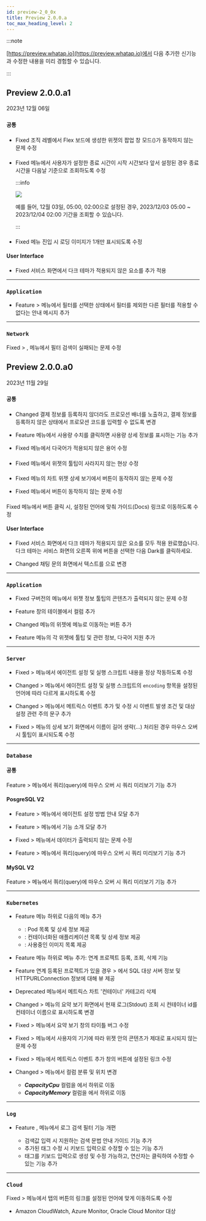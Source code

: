 ```yaml
---
id: preview-2_0_0x
title: Preview 2.0.0.a
toc_max_heading_level: 2
---
```


<head>
<meta name="robots" content="noindex, nofollow"/>
</head>

:::note

[https://preview.whatap.io](https://preview.whatap.io)에서 다음 추가한 신기능과 수정한 내용을 미리 경험할 수 있습니다. 

:::

## Preview 2.0.0.a1

2023년 12월 06일

<div class='indentTab'>

### `공통`

#### <Cmdname sid="dashboard" />

- <Status>Fixed</Status> 조직 레벨에서 Flex 보드에 생성한 위젯의 팝업 창 모드(<LinkImage img="ico-export.svg" className="ico" />)가 동작하지 않는 문제 수정

#### <Cmdname sid="reportStat" />

- <Status>Fixed</Status> <Cmdname sid="report" className="uitext" /> 메뉴에서 사용자가 설정한 종료 시간이 시작 시간보다 앞서 설정된 경우 종료 시간을 다음날 기준으로 조회하도록 수정

  :::info

  ![](/img/release/rl-report-time-set.png)

  예를 들어, <Cmdname sid="TTL07090" className="uitext" /> 12월 03일, <Cmdname sid="TTL07092" className="uitext" /> 05:00, <Cmdname sid="TTL07093" className="uitext" /> 02:00으로 설정된 경우, 2023/12/03 05:00 ~ 2023/12/04 02:00 기간을 조회할 수 있습니다.

  :::

#### <Cmdname sid="my_usage" />

- <Status>Fixed</Status> <Cmdname sid="project_subscription" className="uitext" /> 메뉴 진입 시 로딩 이미지가 1개만 표시되도록 수정

#### User Interface

- <Status>Fixed</Status> 서비스 화면에서 다크 테마가 적용되지 않은 요소를 추가 적용

---

### `Application`

- <Status>Feature</Status> <Cmdname sid="analysis" className="uitext" /> &gt; <Cmdname sid="tx_search" className="uitext" /> 메뉴에서 <Cmdname sid="TTL06107" className="uitext" /> 필터를 선택한 상태에서 <Cmdname sid="TTL06111" className="uitext" /> 필터를 제외한 다른 필터를 적용할 수 없다는 안내 메시지 추가

---

### `Network`

<p><Status>Fixed</Status> <Cmdname sid="" className="uitext" /> <Cmdname sid="analysis" className="uitext" /> &gt; <Cmdname sid="MNU06850" className="uitext" />, <Cmdname sid="MNU06851" className="uitext" /> 메뉴에서 필터 검색이 실패되는 문제 수정</p>

</div>

## Preview 2.0.0.a0

2023년 11월 29일

<div class='indentTab'>

### `공통`

#### <Cmdname sid="my_usage" />

- <Status>Changed</Status> 결제 정보를 등록하지 않더라도 프로모션 배너를 노출하고, 결제 정보를 등록하지 않은 상태에서 프로모션 코드를 입력할 수 없도록 변경

- <Status>Feature</Status> <Cmdname sid="billingPreview" className="uitext" /> 메뉴에서 사용량 수치를 클릭하면 사용량 상세 정보를 표시하는 기능 추가

- <Status>Fixed</Status> <Cmdname sid="quota" className="uitext" /> 메뉴에서 다국어가 적용되지 않은 용어 수정


#### <Cmdname sid="dashboard" />

- <Status>Fixed</Status> <Cmdname sid="integrated_dashboard" className="uitext" /> 메뉴에서 위젯의 툴팁이 사라지지 않는 현상 수정

#### <Cmdname sid="analysis" />

- <Status>Fixed</Status> <Cmdname sid="tag_count_chart" className="uitext" /> 메뉴의 차트 위젯 상세 보기에서 <Cmdname sid="BTN06884" className="uitext" /> 버튼이 동작하지 않는 문제 수정

- <Status>Fixed</Status> <Cmdname sid="tag_count_anomaly_detection" className="uitext" /> 메뉴에서 <Cmdname sid="BTN06884" className="uitext" /> 버튼이 동작하지 않는 문제 수정

#### <Cmdname sid="reportStat" />

<p><Status>Fixed</Status> <Cmdname sid="report" className="uitext" /> 메뉴에서 <Cmdname sid="guide" className="uitext" /> 버튼 클릭 시, 설정된 언어에 맞춰 가이드(Docs) 링크로 이동하도록 수정</p>

#### User Interface

- <Status>Fixed</Status> 서비스 화면에서 다크 테마가 적용되지 않은 요소를 모두 적용 완료했습니다. 다크 테마는 서비스 화면의 오른쪽 위에 <LinkImage img="ico-theme.svg" desc="테마 아이콘" /> 버튼을 선택한 다음 <span class="uitext">Dark</span>를 클릭하세요.

- <Status>Changed</Status> 채팅 문의 화면에서 <Cmdname sid="one_on_one_user_training" className="b500" /> 텍스트를 <Cmdname sid="DSC07202" className="uitext" />으로 변경

---

### `Application`

- <Status>Fixed</Status> 구버전의 <Cmdname sid="app_dashboard" className="uitext" /> 메뉴에서 위젯 정보 툴팁의 콘텐츠가 출력되지 않는 문제 수정

- <Status>Feature</Status> <Cmdname sid="TTL06209" className="uitext" /> 창의 테이블에서 <Cmdname sid="TTL06086" className="uitext" /> 컬럼 추가

- <Status>Changed</Status> <Cmdname sid="app_dashboard" className="uitext" /> 메뉴의 <Cmdname sid="dashboard_hitmap" className="uitext" /> 위젯에 <Cmdname sid="hitmap_transaction" className="uitext" /> 메뉴로 이동하는 버튼 추가

- <Status>Feature</Status> <Cmdname sid="app_dashboard" className="uitext" /> 메뉴의 각 위젯에 툴팁 및 관련 정보, 다국어 지원 추가

---

### `Server`

- <Status>Fixed</Status> <Cmdname sid="log" className="uitext" /> &gt; <Cmdname sid="log_setting" className="uitext" /> 메뉴에서 에이전트 설정 및 실행 스크립트 내용을 정상 작동하도록 수정

- <Status>Changed</Status> <Cmdname sid="log" className="uitext" /> &gt; <Cmdname sid="log_setting" className="uitext" /> 메뉴에서 에이전트 설정 및 실행 스크립트의 <code>encoding</code> 항목을 설정된 언어에 따라 다르게 표시하도록 수정

- <Status>Changed</Status> <Cmdname sid="event_statistic" className="uitext" /> &gt; <Cmdname sid="event_setting" className="uitext" /> 메뉴에서 메트릭스 이벤트 추가 및 수정 시 이벤트 발생 조건 및 대상 설정 관련 주의 문구 추가

- <Status>Fixed</Status> <Cmdname sid="sms_server_list" className="uitext" /> &gt; <Cmdname sid="serverDetail" className="uitext" /> 메뉴의 상세 보기 화면에서 이름이 길어 생략(...) 처리된 경우 마우스 오버 시 툴팁이 표시되도록 수정

---

### `Database`

#### 공통

<p><Status>Feature</Status> <Cmdname sid="reportStat" className="uitext" /> &gt; <Cmdname sid="statistics_sql" className="uitext" /> 메뉴에서 쿼리(query)에 마우스 오버 시 쿼리 미리보기 기능 추가</p>

#### PosgreSQL <span class="my">V2</span>

- <Status>Feature</Status> <Cmdname sid="analysis" className="uitext" /> &gt; <Cmdname sid="TTL06993" className="uitext" /> 메뉴에서 에이전트 설정 방법 안내 모달 추가

- <Status>Feature</Status> <Cmdname sid="analysis" className="uitext" /> &gt; <Cmdname sid="TTL06993" className="uitext" /> 메뉴에서 기능 소개 모달 추가

- <Status>Fixed</Status> <Cmdname sid="analysis" className="uitext" /> &gt; <Cmdname sid="TTL06993" className="uitext" /> 메뉴에서 데이터가 출력되지 않는 문제 수정

- <Status>Feature</Status> <Cmdname sid="reportStat" className="uitext" /> &gt; <Cmdname sid="pg_stat" className="uitext" /> 메뉴에서 쿼리(query)에 마우스 오버 시 쿼리 미리보기 기능 추가

#### MySQL <span class="my">V2</span>

<p><Status>Feature</Status> <Cmdname sid="reportStat" className="uitext" /> &gt; <Cmdname sid="TTL06865" className="uitext" /> 메뉴에서 쿼리(query)에 마우스 오버 시 쿼리 미리보기 기능 추가</p>


---

### `Kubernetes`

- <Status>Feature</Status> <Cmdname sid="TTL06987" className="uitext" /> 메뉴 하위로 다음의 메뉴 추가

  - <Cmdname sid="podList" className="uitext" />: Pod 목록 및 상세 정보 제공
  - <Cmdname sid="containerizedAppList" className="uitext" />: 컨테이너화된 애플리케이션 목록 및 상세 정보 제공
  - <Cmdname sid="containerImages" className="uitext" />: 사용중인 이미지 목록 제공

- <Status>Feature</Status> <Cmdname sid="management" className="uitext" /> 메뉴 하위로 <Cmdname sid="correlatedProjectManagement" className="uitext" /> 메뉴 추가: 연계 프로젝트 등록, 조회, 삭제 기능

- <Status>Feature</Status> 연계 등록된 프로젝트가 있을 경우 <Cmdname sid="TTL06209" className="uitext" /> &gt; <Cmdname sid="table_view" className="uitext" />에서 SQL 대상 서버 정보 및 HTTPURLConnection 정보에 대해 <Cmdname sid="TTL07046" className="uitext" /> 뷰 제공

- <Status>Deprecated</Status> <Cmdname sid="tag_count_chart" className="uitext" /> 메뉴에서 메트릭스 차트 '컨테이너' 카테고리 삭제

- <Status>Changed</Status> <Cmdname sid="dashboard" className="uitext" /> &gt; <Cmdname sid="containerMap" className="uitext" /> 메뉴의 요약 보기 화면에서 현재 로그(Stdout) 조회 시 컨테이너 id를 컨테이너 이름으로 표시하도록 변경

- <Status>Fixed</Status> <Cmdname sid="dashboard" className="uitext" /> &gt; <Cmdname sid="containerMap" className="uitext" /> 메뉴에서 요약 보기 창의 타이틀 버그 수정

- <Status>Fixed</Status> <Cmdname sid="TTL06987" className="uitext" /> &gt; <Cmdname sid="performance_summary" className="uitext" /> 메뉴에서 사용자의 기기에 따라 위젯 안의 콘텐츠가 제대로 표시되지 않는 문제 수정

- <Status>Fixed</Status> <Cmdname sid="event_statistic" className="uitext" /> &gt; <Cmdname sid="event_setting" className="uitext" /> 메뉴에서 메트릭스 이벤트 추가 창의 <Cmdname sid="BTN07231" className="uitext" /> 버튼에 설정된 링크 수정

- <Status>Changed</Status> <Cmdname sid="TTL06987" className="uitext" /> &gt; <Cmdname sid="node_list" className="uitext" /> 메뉴에서 컬럼 분류 및 위치 변경

  - ***CapacityCpu*** 컬럼을 <Cmdname sid="TTL06705" className="uitext" />에서 <Cmdname sid="TTL06701" className="uitext" /> 하위로 이동
  - ***CapacityMemory*** 컬럼을 <Cmdname sid="TTL06705" className="uitext" />에서 <Cmdname sid="TTL06702" className="uitext" /> 하위로 이동

---

### `Log`

- <Status>Feature</Status> <Cmdname sid="log_search" className="uitext" />, <Cmdname sid="logTail" className="uitext" /> 메뉴에서 로그 검색 필터 기능 개편

  - 검색값 입력 시 지원하는 검색 문법 안내 가이드 기능 추가
  - 추가된 태그 수정 시 키보드 입력으로 수정할 수 있는 기능 추가
  - 태그를 키보드 입력으로 생성 및 수정 가능하고, 연산자는 클릭하여 수정할 수 있는 기능 추가

---

### `Cloud`

<p><Status>Fixed</Status> <Cmdname sid="management" className="uitext" /> &gt; <Cmdname sid="agent_installation" className="uitext" /> 메뉴에서 <Cmdname sid="pricing" className="uitext" /> 탭의 <Cmdname sid="price_policy" className="uitext" /> 버튼의 링크를 설정된 언어에 맞게 이동하도록 수정</p>

- Amazon CloudWatch, Azure Monitor, Oracle Cloud Monitor 대상

</div>